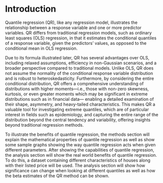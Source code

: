 # Introduction

Quantile regression (QR), like any regression model, illustrates the relationship between a response variable and one or more predictor variables. QR differs from traditional regression models, such as ordinary least squares (OLS) regression, in that it estimates the conditional quantiles of a response variable, given the predictors' values, as opposed to the conditional mean in OLS regression.

Due to its formula illustrated later, QR has several advantages over OLS, including relaxed assumptions, efficiency in non-Gaussian scenarios, and a broader perspective compared to traditional models. Unlike OLS, QR does not assume the normality of the conditional response variable distribution and is robust to heteroskedasticity. Furthermore, by considering the entire conditional distribution, QR offers a comprehensive understanding of distributions with higher moments---i.e., those with non-zero skewness, kurtosis, or even greater moments which may be significant in extreme distributions such as in financial data--- enabling a detailed examination of their shape, asymmetry, and heavy-tailed characteristics. This makes QR a valuable tool for investigating extreme quantiles, which are of particular interest in fields such as epidemiology, and capturing the entire range of the distribution beyond the central tendency and variability, offering insights beyond traditional regression methods.

To illustrate the benefits of quantile regression, the methods section will explain the mathematical properties of quantile regression as well as show some sample graphs showing the way quantile regression acts when given different parameters. After showing the capabilities of quantile regression, the analysis section will show the real world benefits of quantile regression. To do this, a dataset containing different characteristics of houses along with their listed price will be used. The analysis section will show how significance can change when looking at different quantiles as well as how the beta estimates of the QR method can be shown.
